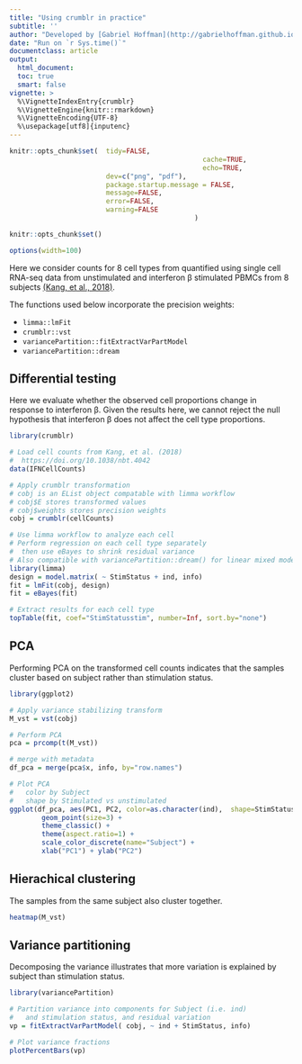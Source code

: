 ```yaml
---
title: "Using crumblr in practice"
subtitle: ''
author: "Developed by [Gabriel Hoffman](http://gabrielhoffman.github.io/)"
date: "Run on `r Sys.time()`"
documentclass: article
output: 
  html_document:
  toc: true
  smart: false
vignette: >
  %\VignetteIndexEntry{crumblr}
  %\VignetteEngine{knitr::rmarkdown}
  %\VignetteEncoding{UTF-8}
  %\usepackage[utf8]{inputenc}
---
```




<!---
cd /Users/gabrielhoffman/workspace/repos/crumblr/vignettes
R

rmarkdown::render('crumblr.Rmd')
--->

```r
knitr::opts_chunk$set(	tidy=FALSE, 
												cache=TRUE,
												echo=TRUE,
                      	dev=c("png", "pdf"),
                      	package.startup.message = FALSE,
                      	message=FALSE, 
                      	error=FALSE, 
                      	warning=FALSE
											  )

knitr::opts_chunk$set()

options(width=100)
```	

Here we consider counts for 8 cell types from quantified using single cell RNA-seq data from unstimulated and interferon β stimulated PBMCs from 8 subjects [(Kang, et al., 2018)](https://www.nature.com/articles/nbt.4042).    

The functions used below incorporate the precision weights:

- `limma::lmFit`
- `crumblr::vst`
- `variancePartition::fitExtractVarPartModel` 
- `variancePartition::dream`

## Differential testing
Here we evaluate whether the observed cell proportions change in response to interferon β.  Given the results here, we cannot reject the null hypothesis that interferon β does not affect the cell type proportions.
 
```r
library(crumblr)

# Load cell counts from Kang, et al. (2018)
#  https://doi.org/10.1038/nbt.4042
data(IFNCellCounts)

# Apply crumblr transformation 
# cobj is an EList object compatable with limma workflow
# cobj$E stores transformed values 
# cobj$weights stores precision weights
cobj = crumblr(cellCounts)

# Use limma workflow to analyze each cell
# Perform regression on each cell type separately
#  then use eBayes to shrink residual variance
# Also compatible with variancePartition::dream() for linear mixed models
library(limma)
design = model.matrix( ~ StimStatus + ind, info)
fit = lmFit(cobj, design)
fit = eBayes(fit)

# Extract results for each cell type
topTable(fit, coef="StimStatusstim", number=Inf, sort.by="none")
```

## PCA
Performing PCA on the transformed cell counts indicates that the samples cluster based on subject rather than stimulation status.

```r
library(ggplot2)

# Apply variance stabilizing transform
M_vst = vst(cobj)

# Perform PCA
pca = prcomp(t(M_vst))

# merge with metadata 
df_pca = merge(pca$x, info, by="row.names")

# Plot PCA 
#   color by Subject
# 	shape by Stimulated vs unstimulated
ggplot(df_pca, aes(PC1, PC2, color=as.character(ind),  shape=StimStatus)) + 
		geom_point(size=3) + 
		theme_classic() + 
		theme(aspect.ratio=1) + 
		scale_color_discrete(name="Subject") +
		xlab("PC1") + ylab("PC2")
```

## Hierachical clustering
The samples from the same subject also cluster together.
```r
heatmap(M_vst)
```

## Variance partitioning
Decomposing the variance illustrates that more variation is explained by subject than stimulation status.
```r
library(variancePartition)

# Partition variance into components for Subject (i.e. ind)
#   and stimulation status, and residual variation
vp = fitExtractVarPartModel( cobj, ~ ind + StimStatus, info)

# Plot variance fractions
plotPercentBars(vp)
```









